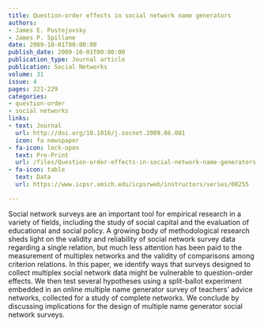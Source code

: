 ```yaml
---
title: Question-order effects in social network name generators
authors:
- James E. Pustejovsky
- James P. Spillane
date: 2009-10-01T00:00:00
publish_date: 2009-10-01T00:00:00
publication_type: Journal article
publication: Social Networks
volume: 31
issue: 4
pages: 221-229
categories:
- question-order
- social networks
links:
- text: Journal
  url: http://doi.org/10.1016/j.socnet.2009.06.001
  icon: fa newspaper
- fa-icon: lock-open
  text: Pre-Print
  url: /files/Question-order-effects-in-social-network-name-generators.pdf
- fa-icon: table
  text: Data
  url: https://www.icpsr.umich.edu/icpsrweb/instructors/series/00255

---
```



Social network surveys are an important tool for empirical research in a variety of fields, including the study of social capital and the evaluation of educational and social policy. A growing body of methodological research sheds light on the validity and reliability of social network survey data regarding a single relation, but much less attention has been paid to the measurement of multiplex networks and the validity of comparisons among criterion relations. In this paper, we identify ways that surveys designed to collect multiplex social network data might be vulnerable to question-order effects. We then test several hypotheses using a split-ballot experiment embedded in an online multiple name generator survey of teachers’ advice networks, collected for a study of complete networks. We conclude by discussing implications for the design of multiple name generator social network surveys.

